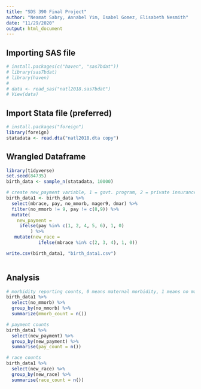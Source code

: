 ```yaml
---
title: "SDS 390 Final Project"
author: "Neamat Sabry, Annabel Yim, Isabel Gomez, Elisabeth Nesmith"
date: "11/29/2020"
output: html_document
---
```


## Importing SAS file 

```r
# install.packages(c("haven", "sas7bdat"))
# library(sas7bdat)
# library(haven)
#
# data <- read_sas("natl2018.sas7bdat")
# View(data)
```

## Import Stata file (preferred)

```r
# install.packages("foreign")
library(foreign)
statadata <- read.dta("natl2018.dta copy")
```

## Wrangled Dataframe
```r
library(tidyverse)
set.seed(84735)
birth_data <- sample_n(statadata, 10000)
```

```r
# create new_payment variable, 1 = govt. program, 2 = private insurance, 3 = self pay, 4 = other
birth_data1 <- birth_data %>%
  select(mbrace, pay, no_mmorb, mager9, dmar) %>%
  filter(no_mmorb != 9, pay != c(8,9)) %>%
  mutate(
    new_payment =
     ifelse(pay %in% c(1, 2, 4, 5, 6), 1, 0)
         ) %>% 
   mutate(new_race = 
            ifelse(mbrace %in% c(2, 3, 4), 1, 0))

write.csv(birth_data1, "birth_data1.csv")
    
```

## Analysis
```r
# morbidity reporting counts, 0 means maternal morbidity, 1 means no maternal morbidity
birth_data1 %>%
  select(no_mmorb) %>%
  group_by(no_mmorb) %>%
  summarize(mmorb_count = n())
```

```r
# payment counts
birth_data1 %>%
  select(new_payment) %>%
  group_by(new_payment) %>%
  summarise(pay_count = n())
```

```r
# race counts
birth_data1 %>%
  select(new_race) %>%
  group_by(new_race) %>%
  summarise(race_count = n())
```
